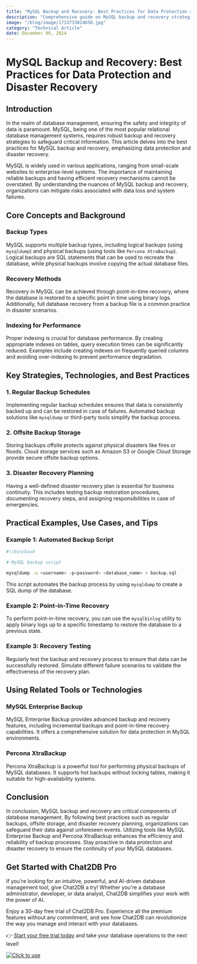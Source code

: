 ```yaml
---
title: "MySQL Backup and Recovery: Best Practices for Data Protection and Disaster Recovery"
description: "Comprehensive guide on MySQL backup and recovery strategies, focusing on data protection and disaster recovery."
image: "/blog/image/1733733824650.jpg"
category: "Technical Article"
date: December 09, 2024
---
```


# MySQL Backup and Recovery: Best Practices for Data Protection and Disaster Recovery


<Authors date="December 09, 2024">
  <Author name="Aiden Stone" link="https://chat2db.ai" />
</Authors>

## Introduction

In the realm of database management, ensuring the safety and integrity of data is paramount. MySQL, being one of the most popular relational database management systems, requires robust backup and recovery strategies to safeguard critical information. This article delves into the best practices for MySQL backup and recovery, emphasizing data protection and disaster recovery.

MySQL is widely used in various applications, ranging from small-scale websites to enterprise-level systems. The importance of maintaining reliable backups and having efficient recovery mechanisms cannot be overstated. By understanding the nuances of MySQL backup and recovery, organizations can mitigate risks associated with data loss and system failures.

## Core Concepts and Background

### Backup Types

MySQL supports multiple backup types, including logical backups (using `mysqldump`) and physical backups (using tools like `Percona XtraBackup`). Logical backups are SQL statements that can be used to recreate the database, while physical backups involve copying the actual database files.

### Recovery Methods

Recovery in MySQL can be achieved through point-in-time recovery, where the database is restored to a specific point in time using binary logs. Additionally, full database recovery from a backup file is a common practice in disaster scenarios.

### Indexing for Performance

Proper indexing is crucial for database performance. By creating appropriate indexes on tables, query execution times can be significantly reduced. Examples include creating indexes on frequently queried columns and avoiding over-indexing to prevent performance degradation.

## Key Strategies, Technologies, and Best Practices

### 1. Regular Backup Schedules

Implementing regular backup schedules ensures that data is consistently backed up and can be restored in case of failures. Automated backup solutions like `mysqldump` or third-party tools simplify the backup process.

### 2. Offsite Backup Storage

Storing backups offsite protects against physical disasters like fires or floods. Cloud storage services such as Amazon S3 or Google Cloud Storage provide secure offsite backup options.

### 3. Disaster Recovery Planning

Having a well-defined disaster recovery plan is essential for business continuity. This includes testing backup restoration procedures, documenting recovery steps, and assigning responsibilities in case of emergencies.

## Practical Examples, Use Cases, and Tips

### Example 1: Automated Backup Script

```bash
#!/bin/bash

# MySQL backup script

mysqldump -u <username> -p<password> <database_name> > backup.sql
```

This script automates the backup process by using `mysqldump` to create a SQL dump of the database.

### Example 2: Point-in-Time Recovery

To perform point-in-time recovery, you can use the `mysqlbinlog` utility to apply binary logs up to a specific timestamp to restore the database to a previous state.

### Example 3: Recovery Testing

Regularly test the backup and recovery process to ensure that data can be successfully restored. Simulate different failure scenarios to validate the effectiveness of the recovery plan.

## Using Related Tools or Technologies

### MySQL Enterprise Backup

MySQL Enterprise Backup provides advanced backup and recovery features, including incremental backups and point-in-time recovery capabilities. It offers a comprehensive solution for data protection in MySQL environments.

### Percona XtraBackup

Percona XtraBackup is a powerful tool for performing physical backups of MySQL databases. It supports hot backups without locking tables, making it suitable for high-availability systems.

## Conclusion

In conclusion, MySQL backup and recovery are critical components of database management. By following best practices such as regular backups, offsite storage, and disaster recovery planning, organizations can safeguard their data against unforeseen events. Utilizing tools like MySQL Enterprise Backup and Percona XtraBackup enhances the efficiency and reliability of backup processes. Stay proactive in data protection and disaster recovery to ensure the continuity of your MySQL databases.

## Get Started with Chat2DB Pro

If you're looking for an intuitive, powerful, and AI-driven database management tool, give Chat2DB a try! Whether you're a database administrator, developer, or data analyst, Chat2DB simplifies your work with the power of AI.

Enjoy a 30-day free trial of Chat2DB Pro. Experience all the premium features without any commitment, and see how Chat2DB can revolutionize the way you manage and interact with your databases.

👉 [Start your free trial today](https://chat2db.ai/pricing) and take your database operations to the next level!


[![Click to use](/image/blog/bg/chat2db.jpg)](https://chat2db.ai/)
